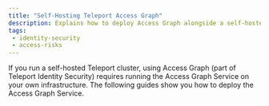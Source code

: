 ```yaml
---
title: "Self-Hosting Teleport Access Graph"
description: Explains how to deploy Access Graph alongside a self-hosted Teleport cluster.
tags:
 - identity-security
 - access-risks
---
```


If you run a self-hosted Teleport cluster, using Access Graph (part of
Teleport Identity Security) requires running the Access Graph Service on your own
infrastructure. The following guides show you how to deploy the Access Graph
Service.

<DocCardList />
